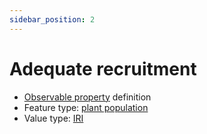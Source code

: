 ```yaml
---
sidebar_position: 2
---
```



# Adequate recruitment

- [Observable property](/viewers/dawe-vocabs?uri=https://linked.data.gov.au/def/test/dawe-cv/0f6d5b8e-4c3c-41b9-a8c0-99039718b59c) definition
- Feature type: [plant population](http://linked.data.gov.au/def/tern-cv/ae71c3f6-d430-400f-a1d4-97a333b4ee02)
- Value type: [IRI](https://w3id.org/tern/ontologies/tern/IRI)


<Example protocolModule="recruitment-age" observableProperty="https://linked.data.gov.au/def/test/dawe-cv/0f6d5b8e-4c3c-41b9-a8c0-99039718b59c" />
